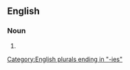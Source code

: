 ==English==

===Noun===
{{head|en|noun form}}

# {{plural of|en|boysenberry}}

[[Category:English plurals ending in "-ies"]]